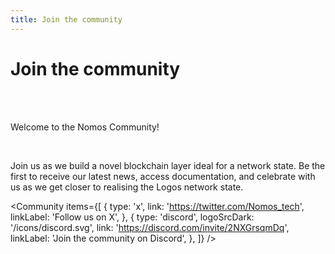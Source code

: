 ```yaml
---
title: Join the community
---
```



<div className="community-container">

# Join the community

<br/>
<br/>

Welcome to the Nomos Community!

<br/>

Join us as we build a novel blockchain layer ideal for a network state. Be the first to receive our latest news,  access documentation, and celebrate with us as we get closer to realising the Logos network state. 

<Community
  items={[
    {
      type: 'x',
      link: 'https://twitter.com/Nomos_tech',
      linkLabel: 'Follow us on X',
    },
    {
      type: 'discord',
      logoSrcDark: '/icons/discord.svg',
      link: 'https://discord.com/invite/2NXGrsqmDq',
      linkLabel: 'Join the community on Discord',
    },
  ]}
/>
</div>